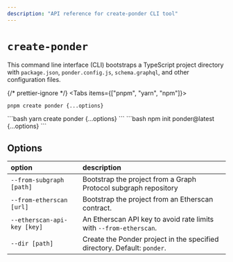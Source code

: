 ```yaml
---
description: "API reference for create-ponder CLI tool"
---
```



# `create-ponder`

This command line interface (CLI) bootstraps a TypeScript project directory with `package.json`, `ponder.config.js`, `schema.graphql`, and other configuration files.

{/* prettier-ignore */}
<Tabs items={["pnpm", "yarn", "npm"]}>
  <Tab>
```bash
pnpm create ponder {...options}
```
</Tab>
  <Tab>
```bash
yarn create ponder {...options}
```
</Tab>
  <Tab>
```bash
npm init ponder@latest {...options}
```
</Tab>
</Tabs>

## Options

| option                      | description                                                              |
| :-------------------------- | :----------------------------------------------------------------------- |
| `--from-subgraph [path]`    | Bootstrap the project from a Graph Protocol subgraph repository          |
| `--from-etherscan [url]`    | Bootstrap the project from an Etherscan contract.                        |
| `--etherscan-api-key [key]` | An Etherscan API key to avoid rate limits with `--from-etherscan`.       |
| `--dir [path]`              | Create the Ponder project in the specified directory. Default: `ponder`. |
